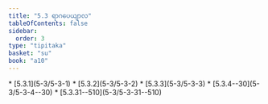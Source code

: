 ```yaml
---
title: "5.3 ရာဂပေယျာလ"
tableOfContents: false
sidebar:
  order: 3
type: "tipitaka"
basket: "su"
book: "a10"
---
```



<DynamicBreadcrumb />



<TableOfContents book="a10" section="5.3">
* [5.3.1](5-3/5-3-1)
* [5.3.2](5-3/5-3-2)
* [5.3.3](5-3/5-3-3)
* [5.3.4--30](5-3/5-3-4--30)
* [5.3.31--510](5-3/5-3-31--510)
</TableOfContents>